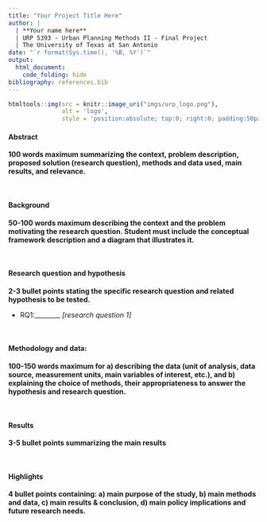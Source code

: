 ```yaml
---
title: "Your Project Title Here"
author: |
  | **Your name here**
  | URP 5393 - Urban Planning Methods II - Final Project
  | The University of Texas at San Antonio
date: "`r format(Sys.time(), '%B, %Y')`"
output: 
  html_document:
    code_folding: hide
bibliography: references.bib 
---
```


```r
htmltools::img(src = knitr::image_uri("imgs/urp_logo.png"), 
               alt = 'logo', 
               style = 'position:absolute; top:0; right:0; padding:50px;')
```

#### Abstract

**100 words maximum summarizing the context, problem description, proposed solution (research question), methods and data used, main results, and relevance.**


</br>

#### Background

**50-100 words maximum describing the context and the problem motivating the research question. Student must include the conceptual framework description and a diagram that illustrates it.**


</br>

#### Research question and hypothesis
**2-3 bullet points stating the specific research question and related hypothesis to be tested.**

*   RQ1:________ *[research question 1]*


</br>

#### Methodology and data: 

**100-150 words maximum for a) describing the data (unit of analysis, data source, measurement units, main variables of interest, etc.), and b) explaining the choice of methods, their appropriateness to answer the hypothesis and research question. **


</br>

####	Results

**3-5 bullet points summarizing the main results**



</br>

#### Highlights

 **4 bullet points containing: a) main purpose of the study, b) main methods and data, c) main results & conclusion, d) main policy implications and future research needs.**

